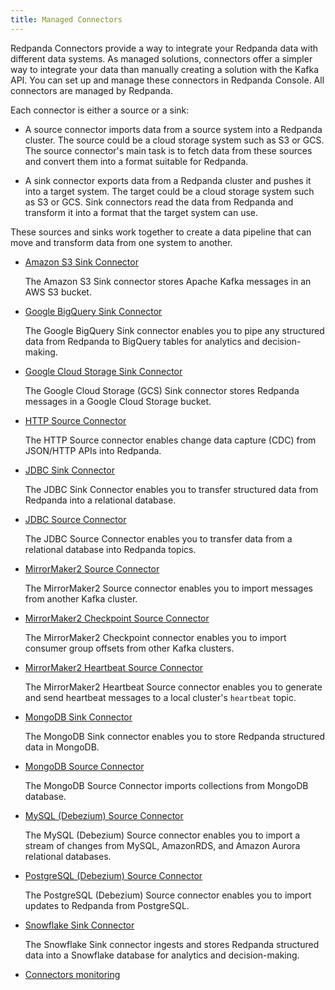 ```yaml
---
title: Managed Connectors
---
```


<head>
    <meta name="title" content="Managed Connectors | Redpanda Docs"/>
    <meta name="description" content="Connectors provide a framework for streaming data into and out of Redpanda."/>
    <link rel="canonical" href="https://docs.redpanda.com/docs/deploy/deployment-option/cloud/managed-connectors/" />
</head>

Redpanda Connectors provide a way to integrate your Redpanda data with different
data systems. As managed solutions, connectors offer a simpler way to integrate
your data than manually creating a solution with the Kafka API. You can set up
and manage these connectors in Redpanda Console. All connectors are managed by
Redpanda.

Each connector is either a source or a sink:

- A source connector imports data from a source system into a Redpanda cluster.
  The source could be a cloud storage system such as S3 or GCS. The source connector's
  main task is to fetch data from these sources and convert them into a format
  suitable for Redpanda.

- A sink connector exports data from a Redpanda cluster and pushes it into a
  target system. The target could be a cloud storage system such as S3 or GCS.
  Sink connectors read the data from Redpanda and transform it into a format
  that the target system can use.

These sources and sinks work together to create a data pipeline that can move and transform data from one system to another.

- [Amazon S3 Sink Connector](../managed-connectors/create-s3-sink-connector)

    The Amazon S3 Sink connector stores Apache Kafka messages in an AWS S3 bucket.

- [Google BigQuery Sink Connector](../managed-connectors/create-gcp-bigquery-connector)

    The Google BigQuery Sink connector enables you to pipe any structured data
    from Redpanda to BigQuery tables for analytics and decision-making.

- [Google Cloud Storage Sink Connector](../managed-connectors/create-gcs-connector)

    The Google Cloud Storage (GCS) Sink connector stores Redpanda messages in a
    Google Cloud Storage bucket.

- [HTTP Source Connector](../managed-connectors/create-http-source-connector)

   The HTTP Source connector enables change data capture (CDC) from
   JSON/HTTP APIs into Redpanda.

- [JDBC Sink Connector](../managed-connectors/create-jdbc-sink-connector)

    The JDBC Sink Connector enables you to transfer structured data from Redpanda into
    a relational database.

- [JDBC Source Connector](../managed-connectors/create-jdbc-source-connector)

    The JDBC Source Connector enables you to transfer data from a relational database
    into Redpanda topics.

- [MirrorMaker2 Source Connector](../managed-connectors/create-mmaker-source-connector)

   The MirrorMaker2 Source connector enables you to import messages from another Kafka cluster.

- [MirrorMaker2 Checkpoint Source Connector](../managed-connectors/create-mmaker-checkpoint-connector)

   The MirrorMaker2 Checkpoint connector enables you to import consumer group offsets
   from other Kafka clusters.

- [MirrorMaker2 Heartbeat Source Connector](../managed-connectors/create-mmaker-heartbeat-connector)

   The MirrorMaker2 Heartbeat Source connector enables you to generate and send heartbeat messages
   to a local cluster's `heartbeat` topic.

- [MongoDB Sink Connector](../managed-connectors/create-mongodb-sink-connector)

    The MongoDB Sink connector enables you to store Redpanda structured data in
    MongoDB.

- [MongoDB Source Connector](../managed-connectors/create-mongodb-source-connector)

    The MongoDB Source Connector imports collections from MongoDB database.

- [MySQL (Debezium) Source Connector](../managed-connectors/create-mysql-source-connector)

   The MySQL (Debezium) Source connector enables you to import a stream of changes from MySQL,
   AmazonRDS, and Amazon Aurora relational databases.

- [PostgreSQL (Debezium) Source Connector](../managed-connectors/create-postgresql-connector)

    The PostgreSQL (Debezium) Source connector enables you to import updates to Redpanda
    from PostgreSQL.

- [Snowflake Sink Connector](../managed-connectors/create-snowflake-connector)

    The Snowflake Sink connector ingests and stores Redpanda structured data into a
    Snowflake database for analytics and decision-making.

- [Connectors monitoring](../managed-connectors/monitor-connectors)

